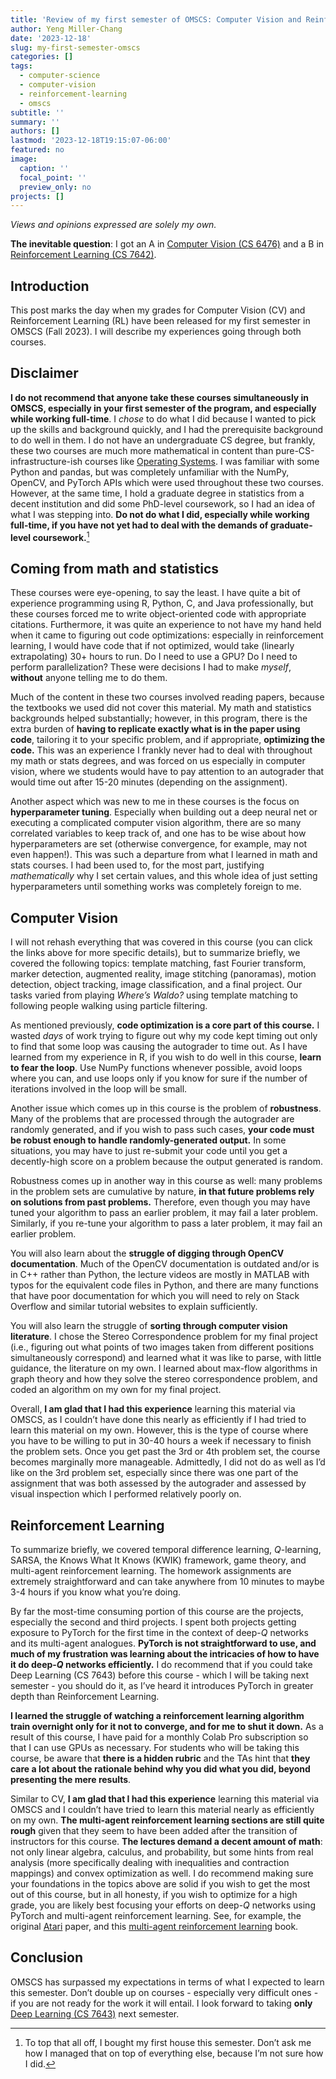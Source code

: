 ```yaml
---
title: 'Review of my first semester of OMSCS: Computer Vision and Reinforcement Learning'
author: Yeng Miller-Chang
date: '2023-12-18'
slug: my-first-semester-omscs
categories: []
tags:
  - computer-science
  - computer-vision
  - reinforcement-learning
  - omscs
subtitle: ''
summary: ''
authors: []
lastmod: '2023-12-18T19:15:07-06:00'
featured: no
image:
  caption: ''
  focal_point: ''
  preview_only: no
projects: []
---
```

*Views and opinions expressed are solely my own.*

**The inevitable question**: I got an A in [Computer Vision (CS 6476)](https://omscs.gatech.edu/cs-6476-computer-vision) and a B in [Reinforcement Learning (CS 7642)](https://omscs.gatech.edu/cs-7642-reinforcement-learning). 

## Introduction 

This post marks the day when my grades for Computer Vision (CV) and Reinforcement Learning (RL) have been released for my first semester in OMSCS (Fall 2023). I will describe my experiences going through both courses.

## Disclaimer

**I do not recommend that anyone take these courses simultaneously in OMSCS, especially in your first semester of the program, and especially while working full-time**. I *chose* to do what I did because I wanted to pick up the skills and background quickly, and I had the prerequisite background to do well in them. I do not have an undergraduate CS degree, but frankly, these two courses are much more mathematical in content than pure-CS-infrastructure-ish courses like [Operating Systems](https://omscs.gatech.edu/cs-6200-introduction-operating-systems). I was familiar with some Python and pandas, but was completely unfamiliar with the NumPy, OpenCV, and PyTorch APIs which were used throughout these two courses. However, at the same time, I hold a graduate degree in statistics from a decent institution and did some PhD-level coursework, so I had an idea of what I was stepping into. **Do not do what I did, especially while working full-time, if you have not yet had to deal with the demands of graduate-level coursework.**^[To top that all off, I bought my first house this semester. Don't ask me how I managed that on top of everything else, because I'm not sure how I did.]

## Coming from math and statistics

These courses were eye-opening, to say the least. I have quite a bit of experience programming using R, Python, C, and Java professionally, but these courses forced me to write object-oriented code with appropriate citations. Furthermore, it was quite an experience to not have my hand held when it came to figuring out code optimizations: especially in reinforcement learning, I would have code that if not optimized, would take (linearly extrapolating) 30+ hours to run. Do I need to use a GPU? Do I need to perform parallelization? These were decisions I had to make *myself*, **without** anyone telling me to do them.

Much of the content in these two courses involved reading papers, because the textbooks we used did not cover this material. My math and statistics backgrounds helped substantially; however, in this program, there is the extra burden of **having to replicate exactly what is in the paper using code**, tailoring it to your specific problem, and if appropriate, **optimizing the code.** This was an experience I frankly never had to deal with throughout my math or stats degrees, and was forced on us especially in computer vision, where we students would have to pay attention to an autograder that would time out after 15-20 minutes (depending on the assignment).

Another aspect which was new to me in these courses is the focus on **hyperparameter tuning**. Especially when building out a deep neural net or executing a complicated computer vision algorithm, there are so many correlated variables to keep track of, and one has to be wise about how hyperparameters are set (otherwise convergence, for example, may not even happen!). This was such a departure from what I learned in math and stats courses. I had been used to, for the most part, justifying *mathematically* why I set certain values, and this whole idea of just setting hyperparameters until something works was completely foreign to me.  

## Computer Vision

I will not rehash everything that was covered in this course (you can click the links above for more specific details), but to summarize briefly, we covered the following topics: template matching, fast Fourier transform, marker detection, augmented reality, image stitching (panoramas), motion detection, object tracking, image classification, and a final project. Our tasks varied from playing *Where's Waldo?* using template matching to following people walking using particle filtering.

As mentioned previously, **code optimization is a core part of this course.** I wasted *days* of work trying to figure out why my code kept timing out only to find that some loop was causing the autograder to time out. As I have learned from my experience in R, if you wish to do well in this course, **learn to fear the loop**. Use NumPy functions whenever possible, avoid loops where you can, and use loops only if you know for sure if the number of iterations involved in the loop will be small. 

Another issue which comes up in this course is the problem of **robustness**. Many of the problems that are processed through the autograder are randomly generated, and if you wish to pass such cases, **your code must be robust enough to handle randomly-generated output.** In some situations, you may have to just re-submit your code until you get a decently-high score on a problem because the output generated is random. 

Robustness comes up in another way in this course as well: many problems in the problem sets are cumulative by nature, **in that future problems rely on solutions from past problems.** Therefore, even though you may have tuned your algorithm to pass an earlier problem, it may fail a later problem. Similarly, if you re-tune your algorithm to pass a later problem, it may fail an earlier problem.

You will also learn about the **struggle of digging through OpenCV documentation**. Much of the OpenCV documentation is outdated and/or is in C++ rather than Python, the lecture videos are mostly in MATLAB with typos for the equivalent code files in Python, and there are many functions that have poor documentation for which you will need to rely on Stack Overflow and similar tutorial websites to explain sufficiently.

You will also learn the struggle of **sorting through computer vision literature**. I chose the Stereo Correspondence problem for my final project (i.e., figuring out what points of two images taken from different positions simultaneously correspond) and learned what it was like to parse, with little guidance, the literature on my own. I learned about max-flow algorithms in graph theory and how they solve the stereo correspondence problem, and coded an algorithm on my own for my final project.

Overall, **I am glad that I had this experience** learning this material via OMSCS, as I couldn't have done this nearly as efficiently if I had tried to learn this material on my own. However, this is the type of course where you have to be willing to put in 30-40 hours a week if necessary to finish the problem sets. Once you get past the 3rd or 4th problem set, the course becomes marginally more manageable. Admittedly, I did not do as well as I'd like on the 3rd problem set, especially since there was one part of the assignment that was both assessed by the autograder and assessed by visual inspection which I performed relatively poorly on.

## Reinforcement Learning

To summarize briefly, we covered temporal difference learning, $Q$-learning, SARSA, the Knows What It Knows (KWIK) framework, game theory, and multi-agent reinforcement learning. The homework assignments are extremely straightforward and can take anywhere from 10 minutes to maybe 3-4 hours if you know what you're doing. 

By far the most-time consuming portion of this course are the projects, especially the second and third projects. I spent both projects getting exposure to PyTorch for the first time in the context of deep-$Q$ networks and its multi-agent analogues. **PyTorch is not straightforward to use, and much of my frustration was learning about the intricacies of how to have it do deep-$Q$ networks efficiently.** I do recommend that if you could take Deep Learning (CS 7643) before this course - which I will be taking next semester - you should do it, as I've heard it introduces PyTorch in greater depth than Reinforcement Learning.

**I learned the struggle of watching a reinforcement learning algorithm train overnight only for it not to converge, and for me to shut it down.** As a result of this course, I have paid for a monthly Colab Pro subscription so that I can use GPUs as necessary. For students who will be taking this course, be aware that **there is a hidden rubric** and the TAs hint that **they care a lot about the rationale behind why you did what you did, beyond presenting the mere results**. 

Similar to CV, **I am glad that I had this experience** learning this material via OMSCS and I couldn't have tried to learn this material nearly as efficiently on my own. **The multi-agent reinforcement learning sections are still quite rough** given that they seem to have been added after the transition of instructors for this course. **The lectures demand a decent amount of math**: not only linear algebra, calculus, and probability, but some hints from real analysis (more specifically dealing with inequalities and contraction mappings) and convex optimization as well. I do recommend making sure your foundations in the topics above are solid if you wish to get the most out of this course, but in all honesty, if you wish to optimize for a high grade, you are likely best focusing your efforts on deep-$Q$ networks using PyTorch and multi-agent reinforcement learning. See, for example, the original [Atari](https://arxiv.org/abs/1312.5602) paper, and this [multi-agent reinforcement learning](https://www.marl-book.com/) book.

## Conclusion

OMSCS has surpassed my expectations in terms of what I expected to learn this semester. Don't double up on courses - especially very difficult ones - if you are not ready for the work it will entail. I look forward to taking **only** [Deep Learning (CS 7643)](https://omscs.gatech.edu/cs-7643-deep-learning) next semester.